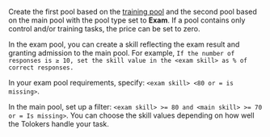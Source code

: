 <Cut title="How do I create two active training pools: the first one for practice and the second one to admit the Tolokers to the main pool?">

Create the first pool based on the [training pool](/docs-new/glossary#training-pool) and the second pool based on the main pool with the pool type set to **Exam**. If a pool contains only control and/or training tasks, the price can be set to zero.

In the exam pool, you can create a skill reflecting the exam result and granting admission to the main pool. For example, `If the number of responses is ≥ 10, set the skill value in the <exam skill> as % of correct responses.`

In your exam pool requirements, specify: `<exam skill> <80 or = is missing>`.

In the main pool, set up a filter: `<exam skill> >= 80 and <main skill> >= 70 or = Is missing>`. You can choose the skill values depending on how well the Tolokers handle your task.

</Cut>